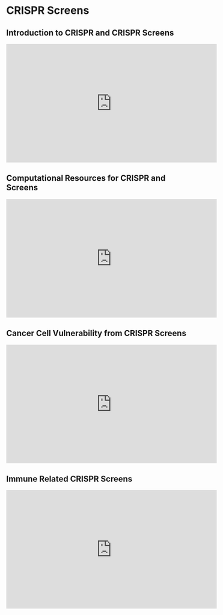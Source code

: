 # CRISPR Screens {#crispr}

## Introduction to CRISPR and CRISPR Screens

<iframe width="560" height="315" src="https://www.youtube.com/embed/jRgv8oSIybo" title="YouTube video player" frameborder="0" allow="accelerometer; autoplay; clipboard-write; encrypted-media; gyroscope; picture-in-picture" allowfullscreen></iframe>

## Computational Resources for CRISPR and Screens

<iframe width="560" height="315" src="https://www.youtube.com/embed/tpCbjviLCIw" title="YouTube video player" frameborder="0" allow="accelerometer; autoplay; clipboard-write; encrypted-media; gyroscope; picture-in-picture" allowfullscreen></iframe>

## Cancer Cell Vulnerability from CRISPR Screens

<iframe width="560" height="315" src="https://www.youtube.com/embed/SKiumJVc5xI" title="YouTube video player" frameborder="0" allow="accelerometer; autoplay; clipboard-write; encrypted-media; gyroscope; picture-in-picture" allowfullscreen></iframe>

## Immune Related CRISPR Screens

<iframe width="560" height="315" src="https://www.youtube.com/embed/41ouR21IOU0" title="YouTube video player" frameborder="0" allow="accelerometer; autoplay; clipboard-write; encrypted-media; gyroscope; picture-in-picture" allowfullscreen></iframe>
